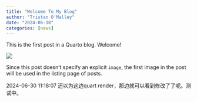```yaml
---
title: "Welcome To My Blog"
author: "Tristan O'Malley"
date: "2024-06-18"
categories: [news]
---
```


This is the first post in a Quarto blog. Welcome!

![](thumbnail.jpg)

Since this post doesn't specify an explicit `image`, the first image in the post will be used in the listing page of posts.

2024-06-30 11:18:07 还以为这边quart render，那边就可以看到修改了了呢。测试中。
